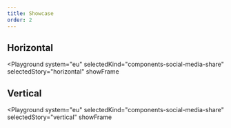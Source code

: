```yaml
---
title: Showcase
order: 2
---
```



## Horizontal

<Playground
  system="eu"
  selectedKind="components-social-media-share"
  selectedStory="horizontal"
  showFrame
>
  <Html markup={socialMediaHorizontal} />
</Playground>

## Vertical

<Playground
  system="eu"
  selectedKind="components-social-media-share"
  selectedStory="vertical"
  showFrame
>
  <Html markup={socialMediaVertical} />
</Playground>
